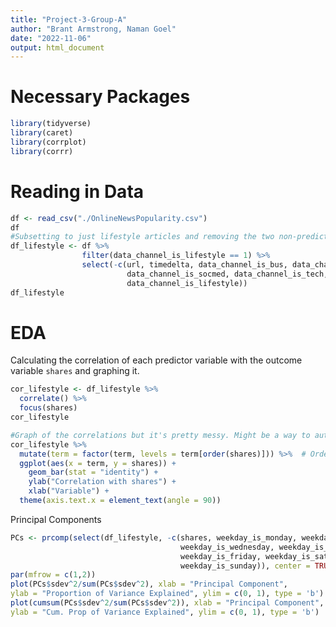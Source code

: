 ```yaml
---
title: "Project-3-Group-A"
author: "Brant Armstrong, Naman Goel"
date: "2022-11-06"
output: html_document
---
```

# Necessary Packages
```r
library(tidyverse)
library(caret)
library(corrplot)
library(corrr)
```
# Reading in Data

```r
df <- read_csv("./OnlineNewsPopularity.csv")
df
#Subsetting to just lifestyle articles and removing the two non-predictive variables.
df_lifestyle <- df %>%
                filter(data_channel_is_lifestyle == 1) %>%
                select(-c(url, timedelta, data_channel_is_bus, data_channel_is_entertainment,
                          data_channel_is_socmed, data_channel_is_tech, data_channel_is_world,
                          data_channel_is_lifestyle))
df_lifestyle
```
# EDA

Calculating the correlation of each predictor variable with the outcome variable `shares` and graphing it.
```r
cor_lifestyle <- df_lifestyle %>%
  correlate() %>%
  focus(shares)
cor_lifestyle

#Graph of the correlations but it's pretty messy. Might be a way to automate only including the top 10 correlated variables to use later
cor_lifestyle %>% 
  mutate(term = factor(term, levels = term[order(shares)])) %>%  # Order by correlation strength
  ggplot(aes(x = term, y = shares)) +
    geom_bar(stat = "identity") +
    ylab("Correlation with shares") +
    xlab("Variable") +
  theme(axis.text.x = element_text(angle = 90)) 
```

Principal Components
```r
PCs <- prcomp(select(df_lifestyle, -c(shares, weekday_is_monday, weekday_is_tuesday,
                                      weekday_is_wednesday, weekday_is_thursday,
                                      weekday_is_friday, weekday_is_saturday,
                                      weekday_is_sunday)), center = TRUE, scale = TRUE)
par(mfrow = c(1,2))
plot(PCs$sdev^2/sum(PCs$sdev^2), xlab = "Principal Component",
ylab = "Proportion of Variance Explained", ylim = c(0, 1), type = 'b')
plot(cumsum(PCs$sdev^2/sum(PCs$sdev^2)), xlab = "Principal Component",
ylab = "Cum. Prop of Variance Explained", ylim = c(0, 1), type = 'b')
```

